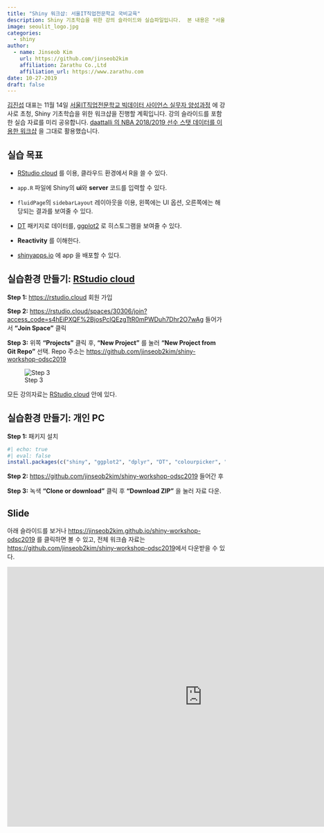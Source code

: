 ```yaml
---
title: "Shiny 워크샵: 서울IT직업전문학교 국비교육"
description: Shiny 기초학습을 위한 강의 슬라이드와 실습파일입니다.  본 내용은 "서울IT직업전문학교 빅데이터 사이언스 실무자 양성과정" 에서 쓰일 예정입니다.
image: seoulit_logo.jpg
categories:
  - shiny
author:
  - name: Jinseob Kim
    url: https://github.com/jinseob2kim
    affiliation: Zarathu Co.,Ltd
    affiliation_url: https://www.zarathu.com
date: 10-27-2019
draft: false
---
```




[김진섭](https://github.com/jinseob2kim) 대표는 11월 14일 [서울IT직업전문학교 빅데이터 사이언스 실무자 양성과정](http://seoulit.or.kr/info/info_detail01.html?code_uniq_seq=NmY4OWRiOGUxMDRmN2E=) 에 강사로 초청, Shiny 기초학습을 위한 워크샵을 진행할 계획입니다. 강의 슬라이드를 포함한 실습 자료를 미리 공유합니다. [daattalli 의 NBA 2018/2019 선수 스탯 데이터를 이용한 워크샵](https://github.com/daattali/shiny-workshop-odsc2019) 을 그대로 활용했습니다. 


## 실습 목표 

* [RStudio cloud](https://rstudio.cloud/) 를 이용, 클라우드 환경에서 R을 쓸 수 있다.
 
 
* `app.R` 파일에 Shiny의 **ui**와 **server** 코드를 입력할 수 있다.
 
 
* `fluidPage`의 `sidebarLayout` 레이아웃을 이용, 왼쪽에는 UI 옵션, 오른쪽에는 해당되는 결과를 보여줄 수 있다.
 
 
* [DT](https://rstudio.github.io/DT/) 패키지로 데이터를, [ggplot2](https://ggplot2.tidyverse.org/) 로 히스토그램을 보여줄 수 있다.
 
 
* **Reactivity** 를 이해한다.
 
 
* [shinyapps.io](https://www.shinyapps.io/) 에 app 을 배포할 수 있다. 



## 실습환경 만들기: [RStudio cloud](https://rstudio.cloud/)

**Step 1:** [https://rstudio.cloud](https://rstudio.cloud) 회원 가입


**Step 2:** [https://rstudio.cloud/spaces/30306/join?access_code=s4hEiPXQF%2BjosPclQEzgTtR0mPWDuh7Dhr2O7wAg](https://rstudio.cloud/spaces/30306/join?access_code=s4hEiPXQF%2BjosPclQEzgTtR0mPWDuh7Dhr2O7wAg) 들어가서 **"Join Space"** 클릭


**Step 3:** 위쪽 **"Projects"** 클릭 후, **"New Project"** 를 눌러 **"New Project from Git Repo"** 선택. Repo 주소는 [https://github.com/jinseob2kim/shiny-workshop-odsc2019](https://github.com/jinseob2kim/shiny-workshop-odsc2019)


![Step 3](https://i.imgur.com/nU5bbFL.png)


모든 강의자료는 [RStudio cloud](https://rstudio.cloud/) 안에 있다. 




## 실습환경 만들기: 개인 PC

**Step 1:** 패키지 설치

```r
#| echo: true
#| eval: false
install.packages(c("shiny", "ggplot2", "dplyr", "DT", "colourpicker", "readr")) 
```


**Step 2:** [https://github.com/jinseob2kim/shiny-workshop-odsc2019](https://github.com/jinseob2kim/shiny-workshop-odsc2019) 들어간 후 


**Step 3:** 녹색 **"Clone or download"** 클릭 후 **"Download ZIP"** 을 눌러 자료 다운. 



## Slide

아래 슬라이드를 보거나 [https://jinseob2kim.github.io/shiny-workshop-odsc2019](https://jinseob2kim.github.io/shiny-workshop-odsc2019) 를 클릭하면 볼 수 있고, 전체 워크숍 자료는 [https://github.com/jinseob2kim/shiny-workshop-odsc2019](https://github.com/jinseob2kim/shiny-workshop-odsc2019)에서 다운받을 수 있다. 

<iframe src="https://jinseob2kim.github.io/shiny-workshop-odsc2019/" width="900" height="600" style="border: none;"></iframe>


